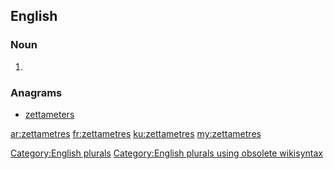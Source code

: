 ==English==

===Noun===
{{head|en}}

# {{plural of|zettametre}}

===Anagrams===
* [[zettameters#English|zettameters]]

[[Category:English plurals]][[Category:English plurals using obsolete wikisyntax]]

[[ar:zettametres]]
[[fr:zettametres]]
[[ku:zettametres]]
[[my:zettametres]]